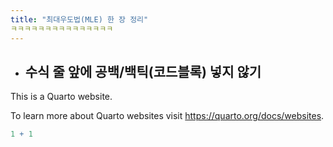 ```yaml
---
title: "최대우도법(MLE) 한 장 정리"
ㅋㅋㅋㅋㅋㅋㅋㅋㅋㅋㅋㅋㅋㅋㅋ
---
```


-   

    ## 수식 줄 앞에 공백/백틱(코드블록) 넣지 않기

This is a Quarto website.

To learn more about Quarto websites visit <https://quarto.org/docs/websites>.

```r
1 + 1


```
